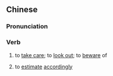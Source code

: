 ==Chinese==
{{zh-forms}}

===Pronunciation===
{{zh-pron
|c=jan1 zyu6
|cat=v
}}

===Verb===
{{zh-verb}}

# {{lb|zh|Cantonese}} to [[take care]]; to [[look out]]; to [[beware]] of
#: {{zh-x|今日 咁 凍，你 唔 著[着] 返 件 摟，因住 攝親。|It's so cold today, if you don't put on a jacket, you might catch a cold (lit. '''beware of''' catching a cold).|C}}
# {{lb|zh|Cantonese}} to [[estimate]] [[accordingly]]
#: {{zh-x|因住 啲 錢 嚟 使|to use the money '''accordingly'''|C}}
{{attention|zh|might need better gloss/example translation}}